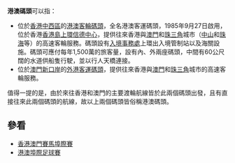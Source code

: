 '''港澳碼頭'''可以指： 
* 位於[[香港|香港]][[中西區_(香港)|中西區]]的[[港澳客輪碼頭|港澳客輪碼頭]]，全名港澳客運碼頭，1985年9月27日啟用，位於香港[[香港島|香港島]][[上環|上環]][[信德中心|信德中心]]，提供往來香港與[[澳門|澳門]]和[[珠三角|珠三角]]城市（[[中山市|中山]]和[[珠海|珠海]]等）的高速客輪服務。碼頭設有[[入境事務處|入境事務處]]上環出入境管制站以及海關設施。碼頭可應付每年1,500萬的旅客量，設有內、外兩座碼頭，中間有60公尺闊的水道供船隻行駛，並以行人天橋連接。
* 位於[[澳門|澳門]][[新口岸|新口岸]]的[[外港客運碼頭|外港客運碼頭]]，提供往來香港與[[澳門|澳門]]和[[珠三角|珠三角]]城市的高速客輪服務。 
值得一提的是，由於來往香港和澳門的主要渡輪航線皆於此兩個碼頭出發，且有直接往來此兩個碼頭的航線，故以上兩個碼頭皆俗稱港澳碼頭。

== 參看 ==
* [[香港澳門賽馬埠際賽|香港澳門賽馬埠際賽]]
* [[港澳埠際足球賽|港澳埠際足球賽]]
{{disambig|Cat=四字建築物消歧義}}